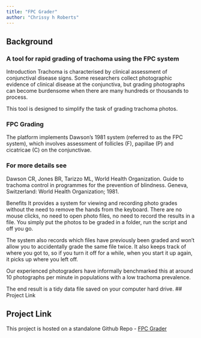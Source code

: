 ```yaml
---
title: "FPC Grader"
author: "Chrissy h Roberts"
---
```


## Background

### A tool for rapid grading of trachoma using the FPC system

Introduction Trachoma is characterised by clinical assessment of conjunctival disease signs. Some researchers collect photographic evidence of clinical disease at the conjunctiva, but grading photographs can become burdensome when there are many hundreds or thousands to process.

This tool is designed to simplify the task of grading trachoma photos.

### FPC Grading 

The platform implements Dawson's 1981 system (referred to as the FPC system), which involves assessment of follicles (F), papillae (P) and cicatricae (C) on the conjunctivae.

### For more details see

Dawson CR, Jones BR, Tarizzo ML, World Health Organization. Guide to trachoma control in programmes for the prevention of blindness. Geneva, Switzerland: World Health Organization; 1981.

Benefits It provides a system for viewing and recording photo grades without the need to remove the hands from the keyboard. There are no mouse clicks, no need to open photo files, no need to record the results in a file. You simply put the photos to be graded in a folder, run the script and off you go.

The system also records which files have previously been graded and won't allow you to accidentally grade the same file twice. It also keeps track of where you got to, so if you turn it off for a while, when you start it up again, it picks up where you left off.

Our experienced photograders have informally benchmarked this at around 10 photographs per minute in populations with a low trachoma prevalence.

The end result is a tidy data file saved on your computer hard drive. \## Project Link

## Project Link

This project is hosted on a standalone Github Repo - [FPC Grader](https://github.com/chrissyhroberts/FPC_GRADER)
